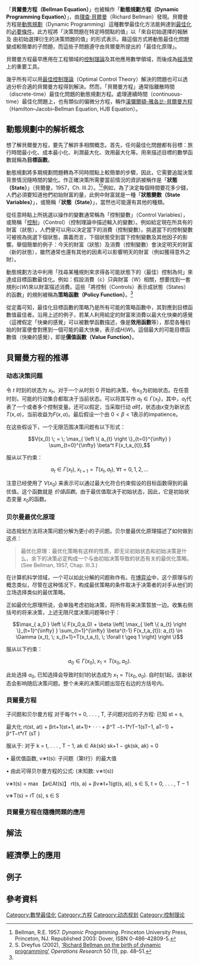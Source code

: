 {{multiple issues|
{{Request_translation|time=2013-09-08T02:30:21+00:00}}
{{expand|time=2013-09-08T02:30:21+00:00}}

}}
「'''貝爾曼方程（Bellman Equation）'''」也被稱作「'''動態規劃方程（Dynamic Programming Equation）'''」，由[[理查德·貝爾曼|理查·貝爾曼]]（Richard Bellman）發現。貝爾曼方程是[[動態規劃|動態規劃]]（Dynamic Programming）這種數學最佳化方法能夠達到[[最佳化|最佳化]]的[[必要條件|必要條件]]。此方程將「決策問題在特定時間點的值」以「來自初始選擇的報酬 及 由初始選擇衍生的決策問題的值」的形式表示。藉這個方式將動態最佳化問題變成較簡單的子問題，而這些子問題遵守由貝爾曼所提出的「最佳化原理」。

貝爾曼方程最早應用在工程領域的[[控制理論|控制理論]]及其他應用數學領域，而後成為[[經濟學|經濟學]]上的重要工具。

幾乎所有可以用[[最優控制|最佳控制理論]]（Optimal Control Theory）解決的問題也可以透過分析合適的貝爾曼方程得到解決。然而，「貝爾曼方程」通常指離散時間（discrete-time）最佳化問題的動態規劃方程。處理連續時間（continuous-time）最佳化問題上，也有類似的偏微分方程，稱作[[漢彌爾頓-雅各比-貝爾曼方程|漢彌爾頓-雅各比-貝爾曼方程]]（Hamilton–Jacobi–Bellman Equation, HJB Equation）。

== 動態規劃中的解析概念 ==
想了解貝爾曼方程，要先了解許多相關概念。首先，任何最佳化問題都有目標：旅行時間最小化、成本最小化、利潤最大化、效用最大化等。用來描述目標的數學函數就稱為'''目標函數'''。

動態規劃將多期規劃問題轉為不同時間點上較簡單的步驟，因此，它需要追蹤決策背景情況隨時間的變化。作正確決策所需要當前情況的資訊被稱作是「'''狀態（State）'''」（貝爾曼，1957，Ch. III.2）。<ref name=BellmanDP>Bellman, R.E. 1957. ''Dynamic Programming''. Princeton University Press, Princeton, NJ. Republished 2003: Dover, ISBN 0-486-42809-5.</ref><ref name=dreyfus>S. Dreyfus (2002), [http://www.wu-wien.ac.at/usr/h99c/h9951826/bellman_dynprog.pdf 'Richard Bellman on the birth of dynamic programming'] {{Wayback|url=http://www.wu-wien.ac.at/usr/h99c/h9951826/bellman_dynprog.pdf |date=20050110161049 }} ''Operations Research'' 50 (1), pp. 48–51.</ref>例如，為了決定每個時間要花多少錢，人們必須要知道他們初始財富的量，此例中財富就是一種「'''狀態變數（State Variables）'''」，或簡稱「'''狀態（State）'''」，當然也可能還有其他的種類。

從任意時點上所挑選以操作的變數通常稱為「控制變數」（Control Variables），或簡稱「[[控制_(最佳控制理論|控制]]」（Control）（控制理論中描述輸入的變數）。例如給定現在所具有的財富（狀態），人們便可以用以決定當下的消費（控制變數）。挑選當下的控制變數可被視為挑選下個狀態，廣義而言，下個狀態受到當下控制變數及其他因子的影響。舉個簡單的例子：今天的財富（狀態）及消費（控制變數）會決定明天的財富（新的狀態），雖然通常也還有其他的因素可以影響明天的財富（例如獲得意外之財）。

動態規劃方法中利用「找尋某種規則來求得各可能狀態下的（最佳）控制為何」來達成目標函數最佳化。例如：假設消費（c）只與財富（W）相關，想要找到一套規則<math>c(W)</math>來以財富描述消費。這些「將控制（Controls）表示成狀態（States）的函數」的規則被稱為'''策略函數（Policy Function）'''。<ref name=BellmanDP />

從定義可知，最佳化目標函數的策略乃是所有可能的策略函數中，其對應到目標函數值最佳者。沿用上述的例子，若某人利用給定的財富來消費以最大化快樂的感覺（這裡假定「快樂的感覺」可以被數學函數描述，像是'''效用函數'''等），那麼各種初始的財富便會對應到一個可能的最大快樂，表示成<math>H(W)</math>。這個最大的可能目標函數值（快樂的感覺），即是'''價值函數（Value Function）'''。

== 貝爾曼方程的推導 ==
=== 动态决策问题 ===
令 <math>t</math> 时刻的状态为 <math>x_t</math>。对于一个从时刻 0 开始的决策，令<math>x_0</math>为初始状态。在任意时刻，可能的行动集合都取决于当前状态。可以将其写作 <math> a_{t} \in \Gamma (x_t)</math>，其中，<math>a_t</math>代表了一个或者多个控制变量。还可以假定，当采取行动 <math>a</math>时，状态由<math>x</math>变为新状态 <math>T(x,a)</math>，当前收益为<math>F(x,a)</math>。最后假设一个由 <math>0<\beta<1</math>表示的impatience。

在这些假设下，一个无限范围决策问题有以下形式：

:<math> V(x_0) \; = \; \max_{ \left \{ a_{t} \right \}_{t=0}^{\infty} }  \sum_{t=0}^{\infty} \beta^t F(x_t,a_{t}), </math>

服从以下约束：

:<math> a_{t} \in \Gamma (x_t), \; x_{t+1}=T(x_t,a_t), \; \forall t = 0, 1, 2, \dots </math>

注意已经使用了 <math>V(x_0)</math> 来表示可以通过最大化符合约束假设的目标函数得到的最优值。这个函数就是 ''价值函数''。由于最优值取决于初始状态，因此，它是初始状态变量 <math>x_0</math>的函数。

=== 贝尔曼最优化原理 ===
动态规划方法将决策问题分解为更小的子问题。贝尔曼最优化原理描述了如何做到这点：
<blockquote>最优化原理：最优化策略有这样的性质，即无论初始状态和初始决策是什么，余下的决策必定构成一个与由初始决策导致的状态有关的最优化策略。 
(See Bellman, 1957, Chap. III.3.)</blockquote>

在计算机科学领域，一个可以如此分解的问题称作有{{le|最优子结构|Optimal substructure}}。在[[博弈论|博弈论]]中，这个原理与{{le|subgame perfect equilibrium|subgame perfect equilibrium}}的概念类似，尽管在这种情况下，构成最优策略的条件取决于决策者的对手从他们的立场选择类似的最优策略。

正如最优化原理所说，会单独考虑初始决策，将所有将来决策暂放一边。收集右侧括号的将来决策，上述无限尺度决策问题等价于：{{Clarify|date=September 2017}}

:<math> \max_{ a_0 } \left \{ F(x_0,a_0)
+ \beta  \left[ \max_{ \left \{ a_{t} \right \}_{t=1}^{\infty} }
\sum_{t=1}^{\infty} \beta^{t-1} F(x_t,a_{t}):
a_{t} \in \Gamma (x_t), \; x_{t+1}=T(x_t,a_t), \; \forall t \geq 1 \right] \right \}</math>

服从以下约束：

:<math> a_0 \in \Gamma (x_0), \; x_1=T(x_0,a_0). </math>

此处选择 <math>a_0</math>, 已知选择会导致时刻1的状态成为 <math>x_1=T(x_0,a_0)</math>. 自时刻1起，该新状态会影响随后决策问题。整个未来的决策问题出现在右边的方括号内。{{Clarify|date=September 2017}}

=== 貝爾曼方程 ===
子问题和贝尔曼方程
对于每个t = 0, . . . , T, 子问题对应的子方程: 已知 st = s,

最大化 rt(st, at) + βrt+1(st+1, at+1)+ · · · + β^T −t−1*rT−1(sT−1, aT−1) + β^T−t*rT (sT )

服从于: 对于 k = t, . . . , T − 1, ak ∈ Ak(sk)
sk+1 − gk(sk, ak) = 0

• 最优值函数, v∗t(s): 子问题（第t行）的最大值

• 由此可得贝尔曼方程的公式: (未知数: v∗t(s))

v∗t(s) = max 【a∈At(s)】 rt(s, a) + βv∗t+1(gt(s, a)), s ∈ S, t = 0, . . . , T − 1

v∗T(s) = rT (s), s ∈ S

=== 貝爾曼方程在隨機問題的應用 ===

== 解法 ==
== 經濟學上的應用 ==
== 例子 ==

== 參考資料 ==
{{Reflist}}

[[Category:數學最佳化|Category:數學最佳化]]
[[Category:方程|Category:方程]]
[[Category:动态规划|Category:动态规划]]
[[Category:控制理论|Category:控制理论]]